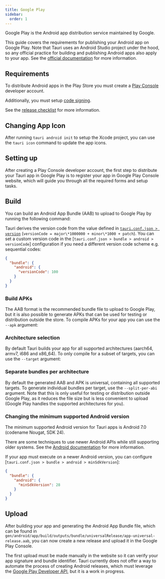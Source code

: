 ```yaml
---
title: Google Play
sidebar:
  order: 1
---
```


Google Play is the Android app distribution service maintained by Google.

This guide covers the requirements for publishing your Android app on Google Play.
Note that Tauri uses an Android Studio project under the hood, so any official practice for
building and publishing Android apps also apply to your app.
See the [official documentation] for more information.

## Requirements

To distribute Android apps in the Play Store you must create a [Play Console] developer account.

Additionally, you must setup [code signing].

See the [release checklist] for more information.

## Changing App Icon

After running `tauri android init` to setup the Xcode project, you can use the `tauri icon` command to update the app icons.

<CommandTabs
  npm="npm run tauri icon /path/to/app-icon.png"
  yarn="yarn tauri icon /path/to/app-icon.png"
  pnpm="pnpm tauri icon /path/to/app-icon.png"
  cargo="cargo tauri icon /path/to/app-icon.png"
/>

## Setting up

After creating a Play Console developer account, the first step to distribute your Tauri app in Google Play
is to register your app in Google Play Console website, which will guide you through all the required forms and setup tasks.

## Build

You can build an Android App Bundle (AAB) to upload to Google Play by running the following command:

<CommandTabs
  npm="npm run tauri android build --aab"
  yarn="yarn tauri android build --aab"
  pnpm="pnpm tauri android build --aab"
  cargo="cargo tauri android build --aab"
/>

Tauri derives the version code from the value defined in [`tauri.conf.json > version`] (`versionCode = major\*1000000 + minor\*1000 + patch`).
You can set a custom version code in the [`tauri.conf.json > bundle > android > versionCode`] configuration
if you need a different version code scheme e.g. sequential codes:

```json
{
  "bundle": {
    "android": {
      "versionCode": 100
    }
  }
}
```

### Build APKs

The AAB format is the recommended bundle file to upload to Google Play, but it is also possible to generate APKs
that can be used for testing or distribution outside the store.
To compile APKs for your app you can use the `--apk` argument:

<CommandTabs
  npm="npm run tauri android build --apk"
  yarn="yarn tauri android build --apk"
  pnpm="pnpm tauri android build --apk"
  cargo="cargo tauri android build --apk"
/>

### Architecture selection

By default Tauri builds your app for all supported architectures (aarch64, armv7, i686 and x86_64).
To only compile for a subset of targets, you can use the `--target` argument:

<CommandTabs
  npm="npm run tauri android build --aab --target aarch64 --target armv7"
  yarn="yarn tauri android build --aab --target aarch64 --target armv7"
  pnpm="pnpm tauri android build --aab --target aarch64 --target armv7"
  cargo="cargo tauri android build --aab --target aarch64 --target armv7"
/>

### Separate bundles per architecture

By default the generated AAB and APK is universal, containing all supported targets.
To generate individual bundles per target, use the `--split-per-abi` argument.
Note that this is only useful for testing or distribution outside Google Play, as it reduces the file size but is less convenient to upload
(Google Play handles the supported architectures for you).

<CommandTabs
  npm="npm run tauri android build --apk --split-per-abi"
  yarn="yarn tauri android build --apk --split-per-abi"
  pnpm="pnpm tauri android build --apk --split-per-abi"
  cargo="cargo tauri android build --apk --split-per-abi"
/>

### Changing the minimum supported Android version

The minimum supported Android version for Tauri apps is Android 7.0 (codename Nougat, SDK 24).

There are some techniques to use newer Android APIs while still supporting older systems.
See the [Android documentation](https://developer.android.com/training/basics/supporting-devices/platforms#version-codes) for more information.

If your app must execute on a newer Android version, you can configure [`tauri.conf.json > bundle > android > minSdkVersion`]:

```json
{
  "bundle": {
    "android": {
      "minSdkVersion": 28
    }
  }
}
```

## Upload

After building your app and generating the Android App Bundle file,
which can be found in `gen/android/app/build/outputs/bundle/universalRelease/app-universal-release.aab`,
you can now create a new release and upload it in the Google Play Console.

The first upload must be made manually in the website so it can verify your app signature and bundle identifier.
Tauri currently does not offer a way to automate the process of creating Android releases,
which must leverage the [Google Play Developer API](https://developers.google.com/android-publisher/api-ref/rest),
but it is a work in progress.

[official documentation]: https://developer.android.com/distribute
[Play Console]: https://play.google.com/console/developers
[code signing]: /distribute/signing/android
[release checklist]: https://play.google.com/console/about/guides/releasewithconfidence/
[`tauri.conf.json > version`]: /reference/config/#version
[Google Play Developer API]: https://developers.google.com/android-publisher/api-ref/rest
